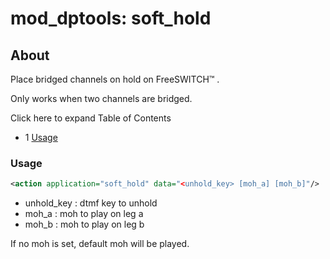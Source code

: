 
# mod_dptools: soft_hold 

 

## About

Place bridged channels on hold on FreeSWITCH™ .

Only works when two channels are bridged.

Click here to expand Table of Contents

* 1 [Usage](#-freeswitch--mod_dptools-soft_hold-)

### Usage

```xml
<action application="soft_hold" data="<unhold_key> [moh_a] [moh_b]"/>
```

* unhold\_key : dtmf key to unhold
* moh\_a : moh to play on leg a
* moh\_b : moh to play on leg b

If no moh is set, default moh will be played.


